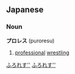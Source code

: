 ==Japanese==
[[Category:Japanese language|ふろれす'']]
===Noun===
[[Category:Japanese nouns|ふろれす'']]
'''プロレス''' (puroresu)

# [[professional]] [[wrestling]]